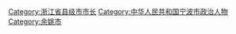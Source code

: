 [[Category:浙江省县级市市长‎|Category:浙江省县级市市长‎]]
[[Category:中华人民共和国宁波市政治人物‎|Category:中华人民共和国宁波市政治人物‎]]
[[Category:余姚市|Category:余姚市]]